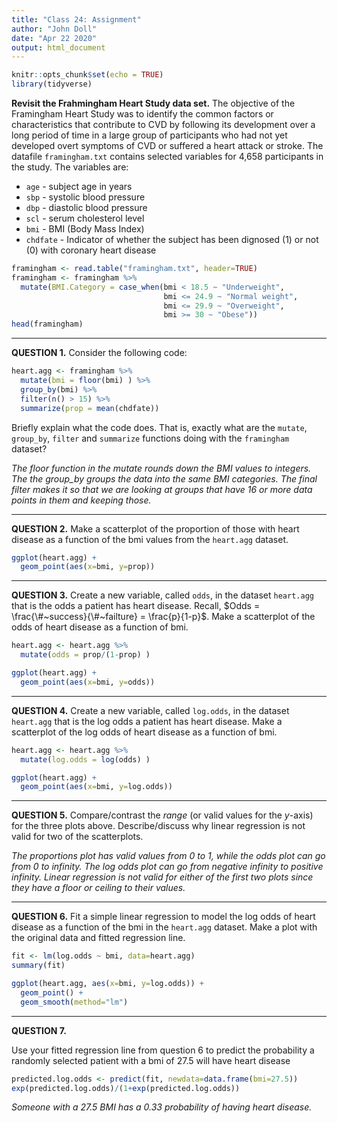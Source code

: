 ```yaml
---
title: "Class 24: Assignment"
author: "John Doll"
date: "Apr 22 2020"
output: html_document
---
```


```r
knitr::opts_chunk$set(echo = TRUE)
library(tidyverse)
```


**Revisit the Frahmingham Heart Study data set.**  The objective of the Framingham Heart Study was to identify the common factors or characteristics that contribute to CVD by following its development over a long period of time in a large group of participants who had not yet developed overt symptoms of CVD or suffered a heart attack or stroke. 
The datafile `framingham.txt` contains selected variables for 4,658 participants in the study.  The variables are:

* `age` - subject age in years
* `sbp` - systolic blood pressure
* `dbp` - diastolic blood pressure
* `scl` - serum cholesterol level
* `bmi` - BMI (Body Mass Index)
* `chdfate` - Indicator of whether the subject has been dignosed (1) or not (0) with coronary heart disease

```r
framingham <- read.table("framingham.txt", header=TRUE)
framingham <- framingham %>%
  mutate(BMI.Category = case_when(bmi < 18.5 ~ "Underweight",
                                  bmi <= 24.9 ~ "Normal weight",
                                  bmi <= 29.9 ~ "Overweight",
                                  bmi >= 30 ~ "Obese"))
head(framingham)
```


----

**QUESTION 1.** Consider the following code:

```r
heart.agg <- framingham %>%
  mutate(bmi = floor(bmi) ) %>%
  group_by(bmi) %>%
  filter(n() > 15) %>%
  summarize(prop = mean(chdfate))
```

Briefly explain what the code does. That is, exactly what are the `mutate`, `group_by`, `filter` and `summarize` functions doing with the `framingham` dataset?

*The floor function in the mutate rounds down the BMI values to integers. The the group_by groups the data into the same BMI categories. The final filter makes it so that we are looking at groups that have 16 or more data points in them and keeping those.*


----

**QUESTION 2.**  Make a scatterplot of the proportion of those with heart disease as a function of the bmi values from the `heart.agg` dataset.

```r
ggplot(heart.agg) + 
  geom_point(aes(x=bmi, y=prop))
```


----

**QUESTION 3.**  Create a new variable, called `odds`, in the dataset `heart.agg` that is the odds a patient has heart disease. Recall, $Odds = \frac{\#~success}{\#~failture} = \frac{p}{1-p}$. Make a scatterplot of the odds of heart disease as a function of bmi.

```r
heart.agg <- heart.agg %>%
  mutate(odds = prop/(1-prop) )

ggplot(heart.agg) + 
  geom_point(aes(x=bmi, y=odds))
```


----

**QUESTION 4.**  Create a new variable, called `log.odds`, in the dataset `heart.agg` that is the log odds a patient has heart disease. Make a scatterplot of the log odds of heart disease as a function of bmi.

```r
heart.agg <- heart.agg %>%
  mutate(log.odds = log(odds) )

ggplot(heart.agg) + 
  geom_point(aes(x=bmi, y=log.odds))
```


----

**QUESTION 5.**  Compare/contrast the *range* (or valid values for the $y$-axis) for the three plots above. Describe/discuss why linear regression is not valid for two of the scatterplots.

*The proportions plot has valid values from 0 to 1, while the odds plot can go from 0 to infinity. The log odds plot can go from negative infinity to positive infinity. Linear regression is not valid for either of the first two plots since they have a floor or ceiling to their values. *


----

**QUESTION 6.**  Fit a simple linear regression to model the log odds of heart disease as a function of the bmi in the `heart.agg` dataset. Make a plot with the original data and fitted regression line.

```r
fit <- lm(log.odds ~ bmi, data=heart.agg)
summary(fit)

ggplot(heart.agg, aes(x=bmi, y=log.odds)) + 
  geom_point() + 
  geom_smooth(method="lm")
```


----

**QUESTION 7.**

Use your fitted regression line from question 6 to predict the probability a randomly selected patient with a bmi of 27.5 will have heart disease

```r
predicted.log.odds <- predict(fit, newdata=data.frame(bmi=27.5))
exp(predicted.log.odds)/(1+exp(predicted.log.odds))
```

*Someone with a 27.5 BMI has a 0.33 probability of having heart disease.*